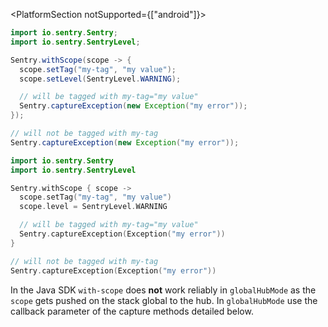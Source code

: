 <PlatformSection notSupported={["android"]}>

```java {tabTitle: Java}
import io.sentry.Sentry;
import io.sentry.SentryLevel;

Sentry.withScope(scope -> {
  scope.setTag("my-tag", "my value");
  scope.setLevel(SentryLevel.WARNING);

  // will be tagged with my-tag="my value"
  Sentry.captureException(new Exception("my error"));
});

// will not be tagged with my-tag
Sentry.captureException(new Exception("my error"));
```

```kotlin {tabTitle: Kotlin}
import io.sentry.Sentry
import io.sentry.SentryLevel

Sentry.withScope { scope ->
  scope.setTag("my-tag", "my value")
  scope.level = SentryLevel.WARNING

  // will be tagged with my-tag="my value"
  Sentry.captureException(Exception("my error"))
}

// will not be tagged with my-tag
Sentry.captureException(Exception("my error"))
```

<Alert level="info" title="Important">

In the Java SDK `with-scope` does **not** work reliably in `globalHubMode` as the `scope` gets pushed on the stack global to the hub. In `globalHubMode` use the callback parameter of the capture methods detailed below.

</Alert>

</PlatformSection>
